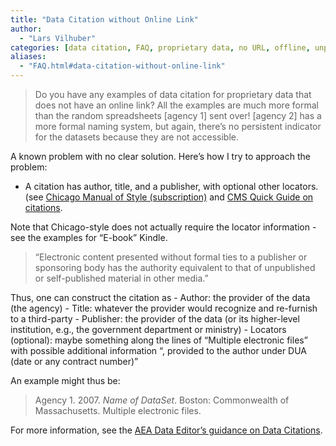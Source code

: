 ```yaml
---
title: "Data Citation without Online Link"
author: 
  - "Lars Vilhuber"
categories: [data citation, FAQ, proprietary data, no URL, offline, unpublished]
aliases:
  - "FAQ.html#data-citation-without-online-link"
---
```


> Do you have any examples of data citation for proprietary data that does not have an online link? All the examples are much more formal than the random spreadsheets [agency 1]  sent over! [agency 2] has a more formal naming system, but again, there's no persistent indicator for the datasets because they are not accessible.

A known problem with no clear solution. Here's how I try to approach the problem:

 - A citation has author, title, and a publisher, with optional other locators. (see [Chicago Manual of Style (subscription)](https://www.chicagomanualofstyle.org/book/ed17/part3/ch14/psec014.html) and [CMS Quick Guide on citations](https://www.chicagomanualofstyle.org/tools_citationguide/citation-guide-2.html). 
 
Note that Chicago-style does not actually require the locator information - see the examples for "E-book" Kindle.
 
> "Electronic content presented without formal ties to a publisher or sponsoring body has the authority equivalent to that of unpublished or self-published material in other media."

Thus, one can construct the citation as
    - Author: the provider of the data (the agency)
    - Title: whatever the provider would recognize and re-furnish to a third-party
    - Publisher: the provider of the data (or its higher-level institution, e.g., the government department or ministry)
    - Locators (optional): maybe something along the lines of "Multiple electronic files" with possible additional information ", provided to the author under DUA (date or any contract number)"

An example might thus be:

> Agency 1. 2007. *Name of DataSet*. Boston: Commonwealth of Massachusetts. Multiple electronic files.

For more information, see the [AEA Data Editor's guidance on Data Citations](https://aeadataeditor.github.io/aea-de-guidance/addtl-data-citation-guidance.html).